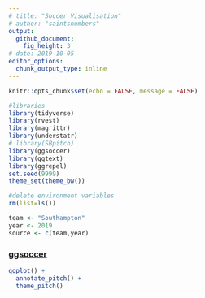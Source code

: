 ```yaml
---
# title: "Soccer Visualisation"
# author: "saintsnumbers"
output:
  github_document:
    fig_height: 3
# date: 2019-10-05
editor_options:
  chunk_output_type: inline
---
```


```r
knitr::opts_chunk$set(echo = FALSE, message = FALSE)

#libraries
library(tidyverse)
library(rvest)
library(magrittr)
library(understatr)
# library(SBpitch)
library(ggsoccer)
library(ggtext)
library(ggrepel)
set.seed(9999)
theme_set(theme_bw())

#delete environment variables
rm(list=ls())

team <- "Southampton"
year <- 2019
source <- c(team,year)
```

### [ggsoccer](https://torvaney.github.io/ggsoccer/)

```r
ggplot() +
  annotate_pitch() +
  theme_pitch()
```